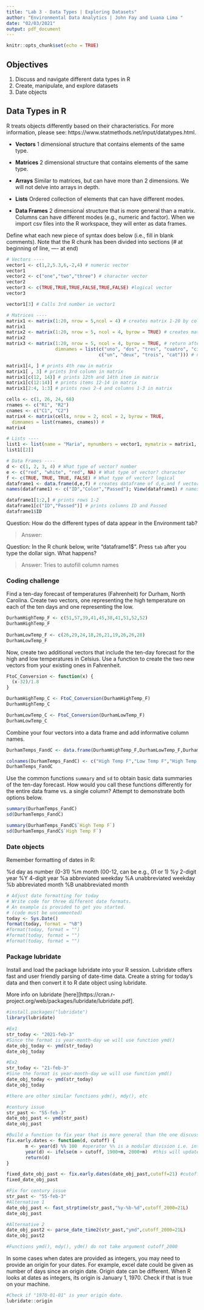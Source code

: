 ```yaml
---
title: "Lab 3 - Data Types | Exploring Datasets"
author: "Environmental Data Analytics | John Fay and Luana Lima "
date: "02/03/2021"
output: pdf_document
---
```


```r
knitr::opts_chunk$set(echo = TRUE)
```

## Objectives
1. Discuss and navigate different data types in R
2. Create, manipulate, and explore datasets
3. Date objects

## Data Types in R
R treats objects differently based on their characteristics. For more information, please see: https://www.statmethods.net/input/datatypes.html. 

* **Vectors** 1 dimensional structure that contains elements of the same type.

* **Matrices** 2 dimensional structure that contains elements of the same type.

* **Arrays** Similar to matrices, but can have more than 2 dimensions. We will not delve into arrays in depth.

* **Lists** Ordered collection of elements that can have different modes.

* **Data Frames** 2 dimensional structure that is more general than a matrix. Columns can have different modes (e.g., numeric and factor). When we import csv files into the R workspace, they will enter as data frames.

Define what each new piece of syntax does below (i.e., fill in blank comments). Note that the R chunk has been divided into sections (# at beginning of line, ---- at end)
```r
# Vectors ----
vector1 <- c(1,2,5.3,6,-2,4) # numeric vector
vector1
vector2 <- c("one","two","three") # character vector
vector2
vector3 <- c(TRUE,TRUE,TRUE,FALSE,TRUE,FALSE) #logical vector
vector3

vector1[3] # Calls 3rd number in vector1

# Matrices ----
matrix1 <- matrix(1:20, nrow = 5,ncol = 4) # creates matrix 1-20 by column
matrix1
matrix2 <- matrix(1:20, nrow = 5, ncol = 4, byrow = TRUE) # creates matrix 1-20 by row
matrix2
matrix3 <- matrix(1:20, nrow = 5, ncol = 4, byrow = TRUE, # return after comma continues the line
                  dimnames = list(c("uno", "dos", "tres", "cuatro", "cinco"), 
                                  c("un", "deux", "trois", "cat"))) # names colums and rows

matrix1[4, ] # prints 4th row in matrix
matrix1[ , 3] # prints 3rd column in matrix
matrix1[c(12, 14)] # prints 12th and 14th item in matrix
matrix1[c(12:14)] # prints items 12-14 in matrix
matrix1[2:4, 1:3] # prints rows 2-4 and columns 1-3 in matrix

cells <- c(1, 26, 24, 68)
rnames <- c("R1", "R2")
cnames <- c("C1", "C2") 
matrix4 <- matrix(cells, nrow = 2, ncol = 2, byrow = TRUE,
  dimnames = list(rnames, cnames)) # 
matrix4

# Lists ---- 
list1 <- list(name = "Maria", mynumbers = vector1, mymatrix = matrix1, age = 5.3); list1
list1[[2]]

# Data Frames ----
d <- c(1, 2, 3, 4) # What type of vector? number
e <- c("red", "white", "red", NA) # What type of vector? character
f <- c(TRUE, TRUE, TRUE, FALSE) # What type of vector? logical
dataframe1 <- data.frame(d,e,f) # creates dataframe of d,e,and f vectors
names(dataframe1) <- c("ID","Color","Passed"); View(dataframe1) # names columns in dataframe

dataframe1[1:2,] # prints rows 1-2
dataframe1[c("ID","Passed")] # prints columns ID and Passed
dataframe1$ID

```
Question: How do the different types of data appear in the Environment tab?

> Answer: 

Question: In the R chunk below, write "dataframe1$". Press `tab` after you type the dollar sign. What happens?

> Answer: Tries to autofill column names




### Coding challenge

Find a ten-day forecast of temperatures (Fahrenheit) for Durham, North Carolina. Create two vectors, one representing the high temperature on each of the ten days and one representing the low.

```r

DurhamHighTemp_F <- c(51,57,39,41,45,38,41,51,52,52)
DurhamHighTemp_F
  
DurhamLowTemp_F <- c(26,29,24,18,26,21,19,26,26,28)
DurhamLowTemp_F

```

Now, create two additional vectors that include the ten-day forecast for the high and low temperatures in Celsius. Use a function to create the two new vectors from your existing ones in Fahrenheit.

```r

FtoC_Conversion <- function(x) {
  (x-32)/1.8
}

DurhamHighTemp_C <- FtoC_Conversion(DurhamHighTemp_F)
DurhamHighTemp_C

DurhamLowTemp_C <- FtoC_Conversion(DurhamLowTemp_F)
DurhamLowTemp_C

```

Combine your four vectors into a data frame and add informative column names.

```r

DurhamTemps_FandC <- data.frame(DurhamHighTemp_F,DurhamLowTemp_F,DurhamHighTemp_C,DurhamLowTemp_C)

colnames(DurhamTemps_FandC) <- c("High Temp F","Low Temp F","High Temp C","Low Temp C")
DurhamTemps_FandC

```

Use the common functions `summary` and `sd` to obtain basic data summaries of the ten-day forecast. How would you call these functions differently for the entire data frame vs. a single column? Attempt to demonstrate both options below.

```r

summary(DurhamTemps_FandC)
sd(DurhamTemps_FandC)

summary(DurhamTemps_FandC$`High Temp F`)
sd(DurhamTemps_FandC$`High Temp F`)


```

### Date objects

Remember formatting of dates in R: 

%d  day as number (0-31)
%m  month (00-12, can be e.g., 01 or 1)
%y  2-digit year
%Y  4-digit year
%a  abbreviated weekday
%A  unabbreviated weekday
%b  abbreviated month
%B  unabbreviated month

```r
# Adjust date formatting for today
# Write code for three different date formats. 
# An example is provided to get you started.
# (code must be uncommented)
today <- Sys.Date()
format(today, format = "%B")
#format(today, format = "")
#format(today, format = "")
#format(today, format = "")

```


### Package lubridate

Install and load the package lubridate into your R session. Lubridate offers fast and user friendly parsing of date-time data. Create a string for today's data and then convert it to R date object using lubridate.

More info on lubridate [here][https://cran.r-project.org/web/packages/lubridate/lubridate.pdf].

```r
#install.packages("lubridate")
library(lubridate)

#Ex1
str_today <- "2021-feb-3"
#Since the format is year-month-day we will use function ymd()
date_obj_today <- ymd(str_today)
date_obj_today

#Ex2
str_today <- "21-feb-3"
#Sine the format is year-month-day we will use function ymd()
date_obj_today <- ymd(str_today)
date_obj_today

#there are other similar functions ydm(), mdy(), etc
```

```r
#century issue
str_past <- "55-feb-3"
date_obj_past <- ymd(str_past)
date_obj_past

#Build a function to fix year that is more general than the one discussed in the lesson
fix.early.dates <- function(d, cutoff) {
       m <- year(d) %% 100  #operator %% is a modular division i.e. integer-divide year(d) by 100 and returns the remainder 
       year(d) <- ifelse(m > cutoff, 1900+m, 2000+m)  #this will update year(d), year() is a function that returns the year for a data object
       return(d)
}

fixed_date_obj_past <- fix.early.dates(date_obj_past,cutoff=21) #cutoff could be the current year to be more general or any other depending on data set 
fixed_date_obj_past
```

```r
#Fix for century issue
str_past <- "55-feb-3"
#Alternative 1
date_obj_past <- fast_strptime(str_past,"%y-%b-%d",cutoff_2000=21L)
date_obj_past

#Alternative 2
date_obj_past2 <- parse_date_time2(str_past,"ymd",cutoff_2000=21L)
date_obj_past2

#Functions ymd(), mdy(), ydm() do not take argument cutoff_2000
```

In some cases when dates are provided as integers, you may need to provide an origin for your dates. For example, excel date could be given as number of days since an origin date. Origin date can be different. When R looks at dates as integers, its origin is January 1, 1970. Check if that is true on your machine. 

```r
#Check if "1970-01-01" is your origin date.
lubridate::origin

```